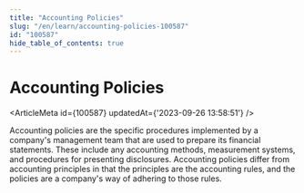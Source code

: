 ```yaml
---
title: "Accounting Policies"
slug: "/en/learn/accounting-policies-100587"
id: "100587"
hide_table_of_contents: true
---
```



# Accounting Policies

<ArticleMeta id={100587} updatedAt={'2023-09-26 13:58:51'} />
<div className='border-solid border-b border-t-0 my-4 border-[var(--ifm-color-gray-300)]' />

Accounting policies are the specific procedures implemented by a company's management team that are used to prepare its financial statements. These include any accounting methods, measurement systems, and procedures for presenting disclosures. Accounting policies differ from accounting principles in that the principles are the accounting rules, and the policies are a company's way of adhering to those rules.

